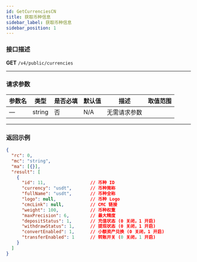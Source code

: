 ```yaml
---
id: GetCurrenciesCN
title: 获取币种信息
sidebar_label: 获取币种信息
sidebar_position: 1
---
```


### 接口描述
**GET** `/v4/public/currencies`

---

### 请求参数

| 参数名 | 类型   | 是否必填 | 默认值 | 描述             | 取值范围 |
|--------|--------|----------|--------|------------------|----------|
| —      | string | 否       | N/A    | 无需请求参数     |          |

---

### 返回示例

```json
{
  "rc": 0,
  "mc": "string",
  "ma": [{}],
  "result": [
    {
      "id": 11,                 // 币种 ID
      "currency": "usdt",       // 币种简称
      "fullName": "usdt",       // 币种全称
      "logo": null,             // 币种 Logo
      "cmcLink": null,          // CMC 链接
      "weight": 100,            // 币种权重
      "maxPrecision": 6,        // 最大精度
      "depositStatus": 1,       // 充值状态 (0 关闭，1 开启)
      "withdrawStatus": 1,      // 提现状态 (0 关闭，1 开启)
      "convertEnabled": 1,      // 小额资产兑换 (0 关闭，1 开启)
      "transferEnabled": 1      // 转账开关 (0 关闭，1 开启)
    }
  ]
}
